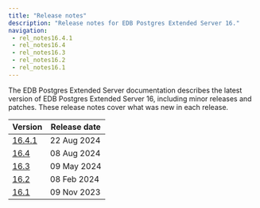 ```yaml
---
title: "Release notes"
description: "Release notes for EDB Postgres Extended Server 16."
navigation:
 - rel_notes16.4.1
 - rel_notes16.4
 - rel_notes16.3
 - rel_notes16.2
 - rel_notes16.1
---
```

The EDB Postgres Extended Server documentation describes the latest version of EDB Postgres Extended Server 16, 
including minor releases and patches. These release notes 
cover what was new in each release. 

| Version                   | Release date |
|---------------------------|--------------|
| [16.4.1](rel_notes16.4.1) | 22 Aug 2024  |
| [16.4](rel_notes16.4)     | 08 Aug 2024  |
| [16.3](rel_notes16.3)     | 09 May 2024  |
| [16.2](rel_notes16.2)     | 08 Feb 2024  |
| [16.1](rel_notes16.1)     | 09 Nov 2023  |



